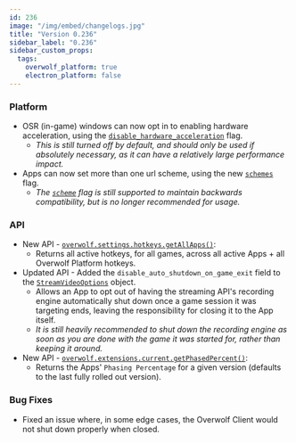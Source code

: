 ```yaml
---
id: 236
image: "/img/embed/changelogs.jpg"
title: "Version 0.236"
sidebar_label: "0.236"
sidebar_custom_props:
  tags:
    overwolf_platform: true
    electron_platform: false
---
```


### Platform
- OSR (in-game) windows can now opt in to enabling hardware acceleration, using the [`disable_hardware_acceleration`](/api/manifest#extension_window_data-object) flag.
  - *This is still turned off by default, and should only be used if absolutely necessary, as it can have a relatively large performance impact.*
- Apps can now set more than one url scheme, using the new [`schemes`](/api/manifest#url_protocol-object) flag.
  - *The [`scheme`](/api/manifest#url_protocol-object) flag is still supported to maintain backwards compatibility, but is no longer recommended for usage.*

### API
- New API - [`overwolf.settings.hotkeys.getAllApps()`](/api/settings/hotkeys#getallappscallback):
  - Returns all active hotkeys, for all games, across all active Apps + all Overwolf Platform hotkeys.
- Updated API - Added the `disable_auto_shutdown_on_game_exit` field to the [`StreamVideoOptions`](/api/streaming#streamvideooptions-object) object.
  - Allows an App to opt out of having the streaming API's recording engine automatically shut down once a game session
    it was targeting ends, leaving the responsibility for closing it to the App itself.
  - *It is still heavily recommended to shut down the recording engine as soon as you are done with the game it was started for, rather than keeping it around.*
- New API - [`overwolf.extensions.current.getPhasedPercent()`](/api/extensions/current#getphasedpercentcallback-version):
  - Returns the Apps' `Phasing Percentage` for a given version (defaults to the last fully rolled out version).

### Bug Fixes
- Fixed an issue where, in some edge cases, the Overwolf Client would not shut down properly when closed.